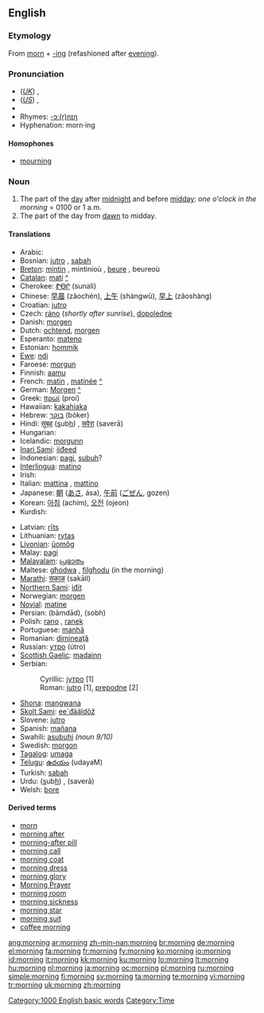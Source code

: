 ==English==

{{rank|sent|keep|myself|273|morning|money|door|round}}

===Etymology===
From [[morn]] + [[-ing]] (refashioned after [[evening]]).

===Pronunciation===
* (''[[Received Pronunciation|UK]]'') {{IPA|/ˈmɔ:nɪŋ/}}, {{SAMPA|/"mO:nIN/}}
* (''[[General American|US]]'') {{IPA|/ˈmɔɻnɪŋ/}}, {{SAMPA|/"mOrnIN/}}
* {{audio|en-us-morning.ogg|Audio (US)}}
* Rhymes: [[Rhymes:English:-ɔː(r)nɪŋ|-ɔː(r)nɪŋ]]
* Hyphenation: morn·ing

====Homophones====
* [[mourning]]

===Noun===
{{wikipedia}}
{{en-noun}}

# The part of the [[day]] after [[midnight]] and before [[midday]]: ''one o'clock in the morning'' = 0100 or 1 a.m.
# The part of the day from [[dawn]] to midday.

====Translations====
{{trans-top|the part of the day after midnight and before midday}}
* Arabic: {{Arab|[[صباح|صَبَاح]]}} {{unicode|(ʂabāħ)}} {{m}}
* Bosnian: [[jutro#Bosnian|jutro]] {{n}}, [[sabah#Bosnian|sabah]] {{m}}
* [[Breton]]: [[mintin]] {{m}}, mintinioù {{p}}, [[beure]] {{m}}, beureoù {{p}}
* [[Catalan]]: [[matí]] {{m}} [[:ca: matí|^]]
* Cherokee: [[ᏑᎾᎵ]] (sunali)
* Chinese: [[早晨]] (zǎochén), [[上午]] (shàngwǔ), [[早上]] (zǎoshàng)
* Croatian: [[jutro#Croatian|jutro]] {{n}}
* Czech: [[ráno]] {{n}} (''shortly after sunrise''), [[dopoledne]] {{n}}
* Danish: [[morgen]] {{c}}
* Dutch: [[ochtend]], [[morgen]]
* Esperanto: [[mateno]]
* Estonian: [[hommik]]
* [[Ewe]]: [[ŋdi]]
* Faroese: [[morgun]]
* Finnish: [[aamu]]
* French: [[matin]] {{m}}, [[matinée]] {{f}} [[:fr: matin|^]]
* German: [[Morgen]] {{m}} [[:de: Morgen|^]]
* Greek: [[πρωί]] (proí) {{n}}
* Hawaiian: [[kakahiaka]] {{n}}
* Hebrew: [[בוקר]] (bóker)
* Hindi: [[स़ुबह़]] (<u>s</u>ub<u>h</u>) {{f}}, [[सवेरा]] (saverā) {{m}}
* Hungarian: {{t|hu|reggel}}
* Icelandic: [[morgunn]] {{m}}
* [[Inari Sami]]: [[iiđeed]]
* Indonesian: [[pagi]], [[subuh]]?
* [[Interlingua]]: [[matino]]
* Irish: {{t-|ga|maidin|f|xs=Irish}}
* Italian: [[mattina]] {{f}}, [[mattino]] {{m}}
* Japanese: [[朝]] ([[あさ]], ása), [[午前]] ([[ごぜん]], gozen)
* Korean: [[아침]] (achim), [[오전]] (ojeon)
* Kurdish: {{KUchar|[[به‌یانی]]}}
{{trans-mid}}
* Latvian: [[rīts]] {{m}}
* Lithuanian: [[rytas]] {{m}}
* [[Livonian]]: [[ūomõg]]
* Malay: [[pagi]]
* [[Malayalam]]: [[പ്രഭാതം]]
* Maltese: [[għodwa]] {{f}}, [[filgħodu]] (in the morning)
* [[Marathi]]: [[सकाळ]] (sakāll)
* [[Northern Sami]]: [[iđit]]
* Norwegian: [[morgen]]
* [[Novial]]: [[matine]]
* Persian: {{fa-Arab|[[بامداد]]}} (bāmdād), {{fa-Arab|[[صبح]]}} (sobh)
* Polish: [[rano]] {{n}}, [[ranek]] {{m}}
* Portuguese: [[manhã]] {{f}}
* Romanian: [[dimineaţă]] {{f}}
* Russian: [[утро]] (útro) {{n}}
* [[Scottish Gaelic]]: [[madainn]] {{f}}
* Serbian:
*: Cyrillic: [[јутро#Serbian|јутро]] {{n}} [1]
*: Roman: [[jutro#Serbian|jutro]] {{n}} [1], [[prepodne]] [2]
* [[Shona]]: [[mangwana]]
* [[Skolt Sami]]: [[ee´đääldõž]]
* Slovene: [[jutro]] {{n}}
* Spanish: [[mañana]] {{f}}
* Swahili: [[asubuhi]] ''(noun 9/10)''
* Swedish: [[morgon]] {{c}}
* [[Tagalog]]: [[umaga]]
* [[Telugu]]: [[ఉదయం]] (udayaM)
* Turkish: [[sabah]]
* Urdu: {{ur-Arab|[[صبح]]}} (<u>s</u>ub<u>h</u>) {{f}}, {{ur-Arab|[[سویرا]]}} (saverā) {{m}}
* Welsh: [[bore]]
{{trans-bottom}}

{{trans-top|part of the day between dawn and midday}}
{{trans-mid}}
{{trans-bottom}}

====Derived terms====
* [[morn]]
* [[morning after]]
* [[morning-after pill]]
* [[morning call]]
* [[morning coat]]
* [[morning dress]]
* [[morning glory]]
* [[Morning Prayer]]
* [[morning room]]
* [[morning sickness]]
* [[morning star]]
* [[morning suit]]
* [[coffee morning]]

[[Category:1000 English basic words]]
[[Category:Time]]

[[ang:morning]]
[[ar:morning]]
[[zh-min-nan:morning]]
[[br:morning]]
[[de:morning]]
[[el:morning]]
[[fa:morning]]
[[fr:morning]]
[[fy:morning]]
[[ko:morning]]
[[io:morning]]
[[id:morning]]
[[it:morning]]
[[kk:morning]]
[[ku:morning]]
[[lo:morning]]
[[lt:morning]]
[[hu:morning]]
[[nl:morning]]
[[ja:morning]]
[[oc:morning]]
[[pl:morning]]
[[ru:morning]]
[[simple:morning]]
[[fi:morning]]
[[sv:morning]]
[[ta:morning]]
[[te:morning]]
[[vi:morning]]
[[tr:morning]]
[[uk:morning]]
[[zh:morning]]